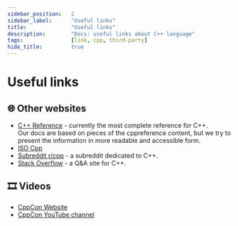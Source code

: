 ```yaml
---
sidebar_position:	2
sidebar_label:		"Useful links"
title:				"Useful links"
description:		"Docs: useful links about C++ language"
tags:				[link, cpp, third-party]
hide_title:			true
---
```


# Useful links

## 🌐 Other websites

- [C++ Reference](https://en.cppreference.com/) - currently the most complete reference for C++.  
Our docs are based on pieces of the cppreference content, but we try to present the information in more
readable and accessible form.
- [ISO Cpp](https://isocpp.org/)
- [Subreddit r/cpp](https://www.reddit.com/r/cpp/) - a subreddit dedicated to C++.
- [Stack Overflow](https://stackoverflow.com/questions/tagged/c%2B%2B) - a Q&A site for C++.

## 🎞 Videos

- [CppCon Website](https://cppcon.org/)
- [CppCon YouTube channel](https://www.youtube.com/channel/UCMlGfpWw-RUdWX_JbLCukXg)
